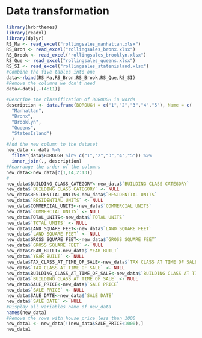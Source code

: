 # Data transformation
```r
library(hrbrthemes)
library(readxl)
library(dplyr)
RS_Ma <- read_excel("rollingsales_manhattan.xlsx")
RS_Bron <- read_excel("rollingsales_bronx.xlsx")
RS_Brook <- read_excel("rollingsales_brooklyn.xlsx")
RS_Que <- read_excel("rollingsales_queens.xlsx")
RS_SI <- read_excel("rollingsales_statenisland.xlsx")
#Combine the five tables into one
data<-rbind(RS_Ma,RS_Bron,RS_Brook,RS_Que,RS_SI)
#Remove the columns we don't need
data<-data[,-(4:11)]

#Describe the classification of BOROUGH in words
description <- data.frame(BOROUGH = c("1","2","3","4","5"), Name = c(
  "Manhattan",
  "Bronx",
  "Brooklyn",
  "Queens",
  "StatesIsland")
  )
#Add the new column to the dataset
new_data <- data %>%
  filter(data$BOROUGH %in% c("1","2","3","4","5")) %>%
  inner_join(., description)
#Rearrange the order of the columns
new_data<-new_data[c(1,14,2:13)]
#
new_data$BUILDING_CLASS_CATEGORY<-new_data$`BUILDING CLASS CATEGORY`
new_data$`BUILDING CLASS CATEGORY` <- NULL
new_data$RESIDENTIAL_UNITS<-new_data$`RESIDENTIAL UNITS`
new_data$`RESIDENTIAL UNITS` <- NULL
new_data$COMMERCIAL_UNITS<-new_data$`COMMERCIAL UNITS`
new_data$`COMMERCIAL UNITS` <- NULL
new_data$TOTAL_UNITS<-new_data$`TOTAL UNITS`
new_data$`TOTAL UNITS` <- NULL
new_data$LAND_SQUARE_FEET<-new_data$`LAND SQUARE FEET`
new_data$`LAND SQUARE FEET` <- NULL
new_data$GROSS_SQUARE_FEET<-new_data$`GROSS SQUARE FEET`
new_data$`GROSS SQUARE FEET` <- NULL
new_data$YEAR_BUILT<-new_data$`YEAR BUILT`
new_data$`YEAR BUILT` <- NULL
new_data$TAX_CLASS_AT_TIME_OF_SALE<-new_data$`TAX CLASS AT TIME OF SALE`
new_data$`TAX CLASS AT TIME OF SALE` <- NULL
new_data$BUILDING_CLASS_AT_TIME_OF_SALE<-new_data$`BUILDING CLASS AT TIME OF SALE`
new_data$`BUILDING CLASS AT TIME OF SALE` <- NULL
new_data$SALE_PRICE<-new_data$`SALE PRICE`
new_data$`SALE PRICE` <- NULL
new_data$SALE_DATE<-new_data$`SALE DATE`
new_data$`SALE DATE` <- NULL
#Display all variables name of new_data
names(new_data)
#Remove the rows with house price less than 1000
new_data1 <- new_data[!(new_data$SALE_PRICE<1000),]
new_data1

```

